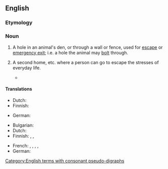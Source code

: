 {{also|bolt-hole}}
==English==

===Etymology===
{{compound|en|bolt|hole}}

===Noun===
{{en-noun}}

# A hole in an animal's den, or through a wall or fence, used for [[escape]] or [[emergency exit]]; i.e. a hole the animal may [[bolt]] through.
# {{lb|en|figurative}} A second home, etc. where a person can go to escape the stresses of everyday life.
#: {{ux|en|a '''bolthole''' in the Dordogne}}
#* {{quote-journal|en|passage=In the 1950s, Hollywood decamped to the desert – bankrolling the world’s most daring modernist architects to create ever more experimental '''boltholes'''.|url=http://www.theguardian.com/artanddesign/2016/feb/29/two-pools-13-bathrooms-and-300-for-dinner-the-modernist-fun-palaces-of-palm-springs|date=2016-02-29|work=The Guardian|title=Two pools, 13 bathrooms and 300 for dinner: the modernist fun palaces of Palm Springs|author=Oliver Wainwright}}

====Translations====
{{trans-top|hole used for escape}}
* Dutch: {{t|nl|ontsnappingsgat|n|}}
* Finnish: {{t|fi|pakoaukko}}
{{trans-mid}}
* German: {{t+|de|Schlupfloch|n}}
{{trans-bottom}}

{{trans-top|second home}}
* Bulgarian: {{t+|bg|убежище|n}}
* Dutch: {{t+|nl|buitenverblijf|n|}}
* Finnish: {{t+|fi|piilopaikka}}, {{t|fi|suojapaikka}}, {{t+|fi|turvapaikka}}
{{trans-mid}}
* French: {{t+|fr|refuge|m}}, {{t+|fr|repaire|m}}, {{t+|fr|tanière|f}}, {{t+|fr|sanctuaire|m}}, {{t|fr|havre de paix|m}}
* German: {{t+|de|Unterschlupf|m}}
{{trans-bottom}}

[[Category:English terms with consonant pseudo-digraphs]]
